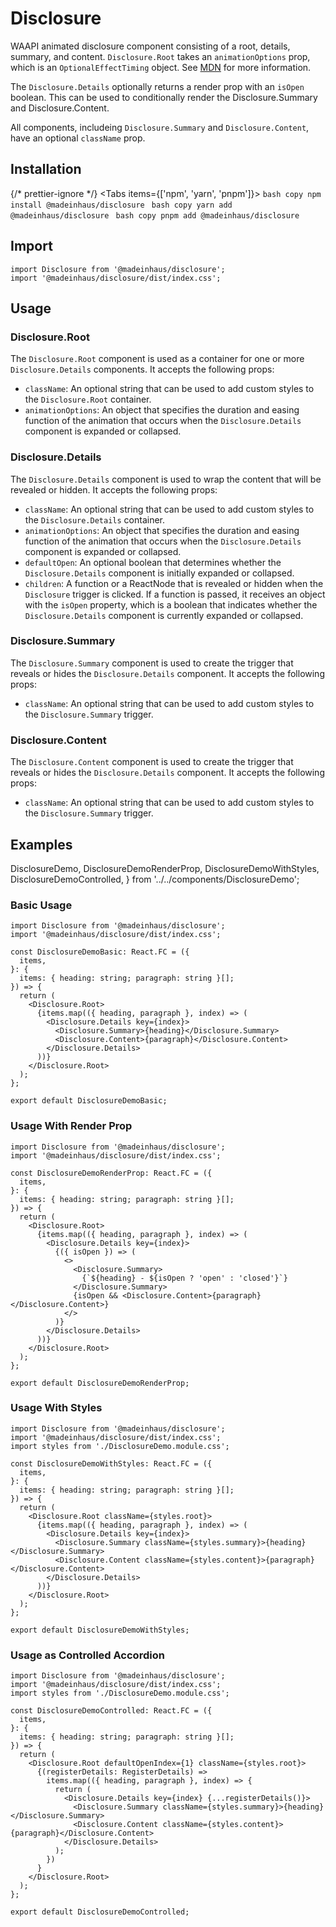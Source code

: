 # Disclosure

WAAPI animated disclosure component consisting of a root, details, summary, and content.
`Disclosure.Root` takes an `animationOptions` prop, which is an `OptionalEffectTiming` object.
See [MDN](https://developer.mozilla.org/en-US/docs/Web/API/AnimationEffectTimingProperties)
for more information.

The `Disclosure.Details` optionally returns a render prop with an `isOpen` boolean.
This can be used to conditionally render the Disclosure.Summary and Disclosure.Content.

All components, includeing `Disclosure.Summary` and `Disclosure.Content`, have an optional `className` prop.

## Installation


{/* prettier-ignore */}
<Tabs items={['npm', 'yarn', 'pnpm']}>
    <Tab>
        ```bash copy
        npm install @madeinhaus/disclosure
        ```
    </Tab>
    <Tab>
        ```bash copy
        yarn add @madeinhaus/disclosure
        ```
    </Tab>
    <Tab>
        ```bash copy
        pnpm add @madeinhaus/disclosure
        ```
    </Tab>
</Tabs>

## Import

```tsx copy
import Disclosure from '@madeinhaus/disclosure';
import '@madeinhaus/disclosure/dist/index.css';
```

## Usage

### Disclosure.Root

The `Disclosure.Root` component is used as a container for one or more `Disclosure.Details` components. It accepts the following props:

- `className`: An optional string that can be used to add custom styles to the `Disclosure.Root` container.
- `animationOptions`: An object that specifies the duration and easing function of the animation that occurs when the `Disclosure.Details` component is expanded or collapsed.

### Disclosure.Details

The `Disclosure.Details` component is used to wrap the content that will be revealed or hidden. It accepts the following props:

- `className`: An optional string that can be used to add custom styles to the `Disclosure.Details` container.
- `animationOptions`: An object that specifies the duration and easing function of the animation that occurs when the `Disclosure.Details` component is expanded or collapsed.
- `defaultOpen`: An optional boolean that determines whether the `Disclosure.Details` component is initially expanded or collapsed.
- `children`: A function or a ReactNode that is revealed or hidden when the `Disclosure` trigger is clicked. If a function is passed, it receives an object with the `isOpen` property, which is a boolean that indicates whether the `Disclosure.Details` component is currently expanded or collapsed.

### Disclosure.Summary

The `Disclosure.Summary` component is used to create the trigger that reveals or hides the `Disclosure.Details` component. It accepts the following props:

- `className`: An optional string that can be used to add custom styles to the `Disclosure.Summary` trigger.

### Disclosure.Content

The `Disclosure.Content` component is used to create the trigger that reveals or hides the `Disclosure.Details` component. It accepts the following props:

- `className`: An optional string that can be used to add custom styles to the `Disclosure.Summary` trigger.

## Examples

  DisclosureDemo,
  DisclosureDemoRenderProp,
  DisclosureDemoWithStyles,
  DisclosureDemoControlled,
} from '../../components/DisclosureDemo';

### Basic Usage

```tsx filename="DisclosureDemoBasic.tsx" {1-2,10-17} copy showLineNumbers
import Disclosure from '@madeinhaus/disclosure';
import '@madeinhaus/disclosure/dist/index.css';

const DisclosureDemoBasic: React.FC = ({
  items,
}: {
  items: { heading: string; paragraph: string }[];
}) => {
  return (
    <Disclosure.Root>
      {items.map(({ heading, paragraph }, index) => (
        <Disclosure.Details key={index}>
          <Disclosure.Summary>{heading}</Disclosure.Summary>
          <Disclosure.Content>{paragraph}</Disclosure.Content>
        </Disclosure.Details>
      ))}
    </Disclosure.Root>
  );
};

export default DisclosureDemoBasic;
```

<DisclosureDemo />

### Usage With Render Prop

```tsx filename="DisclosureDemoRenderProp.tsx" {1-2,10-23} copy showLineNumbers
import Disclosure from '@madeinhaus/disclosure';
import '@madeinhaus/disclosure/dist/index.css';

const DisclosureDemoRenderProp: React.FC = ({
  items,
}: {
  items: { heading: string; paragraph: string }[];
}) => {
  return (
    <Disclosure.Root>
      {items.map(({ heading, paragraph }, index) => (
        <Disclosure.Details key={index}>
          {({ isOpen }) => (
            <>
              <Disclosure.Summary>
                {`${heading} - ${isOpen ? 'open' : 'closed'}`}
              </Disclosure.Summary>
              {isOpen && <Disclosure.Content>{paragraph}</Disclosure.Content>}
            </>
          )}
        </Disclosure.Details>
      ))}
    </Disclosure.Root>
  );
};

export default DisclosureDemoRenderProp;
```

<DisclosureDemoRenderProp />

### Usage With Styles

```tsx filename="DisclosureDemoWithStyles.tsx" {1-2,11-18} copy showLineNumbers
import Disclosure from '@madeinhaus/disclosure';
import '@madeinhaus/disclosure/dist/index.css';
import styles from './DisclosureDemo.module.css';

const DisclosureDemoWithStyles: React.FC = ({
  items,
}: {
  items: { heading: string; paragraph: string }[];
}) => {
  return (
    <Disclosure.Root className={styles.root}>
      {items.map(({ heading, paragraph }, index) => (
        <Disclosure.Details key={index}>
          <Disclosure.Summary className={styles.summary}>{heading}</Disclosure.Summary>
          <Disclosure.Content className={styles.content}>{paragraph}</Disclosure.Content>
        </Disclosure.Details>
      ))}
    </Disclosure.Root>
  );
};

export default DisclosureDemoWithStyles;
```

<DisclosureDemoWithStyles />

### Usage as Controlled Accordion

```tsx filename="DisclosureDemoControlled.tsx" {1-2,11-22} copy showLineNumbers
import Disclosure from '@madeinhaus/disclosure';
import '@madeinhaus/disclosure/dist/index.css';
import styles from './DisclosureDemo.module.css';

const DisclosureDemoControlled: React.FC = ({
  items,
}: {
  items: { heading: string; paragraph: string }[];
}) => {
  return (
    <Disclosure.Root defaultOpenIndex={1} className={styles.root}>
      {(registerDetails: RegisterDetails) =>
        items.map(({ heading, paragraph }, index) => {
          return (
            <Disclosure.Details key={index} {...registerDetails()}>
              <Disclosure.Summary className={styles.summary}>{heading}</Disclosure.Summary>
              <Disclosure.Content className={styles.content}>{paragraph}</Disclosure.Content>
            </Disclosure.Details>
          );
        })
      }
    </Disclosure.Root>
  );
};

export default DisclosureDemoControlled;
```

<DisclosureDemoControlled />
